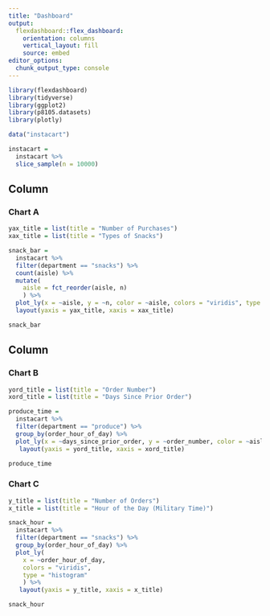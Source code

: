 ```yaml
---
title: "Dashboard"
output: 
  flexdashboard::flex_dashboard:
    orientation: columns
    vertical_layout: fill
    source: embed
editor_options: 
  chunk_output_type: console
---
```


```r
library(flexdashboard)
library(tidyverse)
library(ggplot2)
library(p8105.datasets)
library(plotly)
```

```r
data("instacart")

instacart = 
  instacart %>% 
  slice_sample(n = 10000)
```

Column {data-width=650}
-----------------------------------------------------------------------

### Chart A

```r
yax_title = list(title = "Number of Purchases")
xax_title = list(title = "Types of Snacks")

snack_bar = 
  instacart %>%  
  filter(department == "snacks") %>% 
  count(aisle) %>% 
  mutate(
    aisle = fct_reorder(aisle, n)
    ) %>% 
  plot_ly(x = ~aisle, y = ~n, color = ~aisle, colors = "viridis", type = "bar") %>% 
  layout(yaxis = yax_title, xaxis = xax_title)

snack_bar
```

Column {data-width=350}
-----------------------------------------------------------------------

### Chart B

```r
yord_title = list(title = "Order Number")
xord_title = list(title = "Days Since Prior Order")

produce_time = 
  instacart %>% 
  filter(department == "produce") %>%
  group_by(order_hour_of_day) %>% 
  plot_ly(x = ~days_since_prior_order, y = ~order_number, color = ~aisle, colors = "viridis", type = "scatter") %>% 
   layout(yaxis = yord_title, xaxis = xord_title)

produce_time
```

### Chart C

```r
y_title = list(title = "Number of Orders")
x_title = list(title = "Hour of the Day (Military Time)")

snack_hour = 
  instacart %>% 
  filter(department == "snacks") %>% 
  group_by(order_hour_of_day) %>%
  plot_ly(
    x = ~order_hour_of_day, 
    colors = "viridis", 
    type = "histogram"
    ) %>% 
   layout(yaxis = y_title, xaxis = x_title)

snack_hour
```


